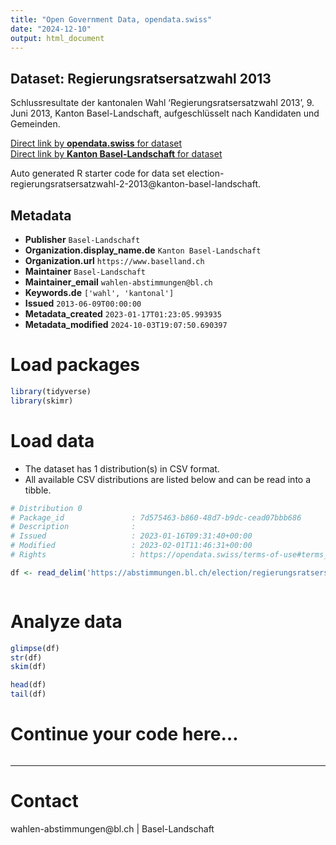 ```yaml
---
title: "Open Government Data, opendata.swiss"
date: "2024-12-10"
output: html_document
---
```


## Dataset: Regierungsratsersatzwahl 2013

Schlussresultate der kantonalen Wahl 'Regierungsratsersatzwahl 2013', 9. Juni 2013, Kanton Basel-Landschaft, aufgeschlüsselt nach Kandidaten und Gemeinden.

[Direct link by **opendata.swiss** for dataset](https://opendata.swiss/de/dataset/regierungsratsersatzwahl-2013)<br>
[Direct link by **Kanton Basel-Landschaft** for dataset](https://abstimmungen.bl.ch/election/regierungsratsersatzwahl-2-2013/data)

Auto generated R starter code for data set election-regierungsratsersatzwahl-2-2013@kanton-basel-landschaft.

## Metadata

- **Publisher** `Basel-Landschaft`
- **Organization.display_name.de** `Kanton Basel-Landschaft`
- **Organization.url** `https://www.baselland.ch`
- **Maintainer** `Basel-Landschaft`
- **Maintainer_email** `wahlen-abstimmungen@bl.ch`
- **Keywords.de** `['wahl', 'kantonal']`
- **Issued** `2013-06-09T00:00:00`
- **Metadata_created** `2023-01-17T01:23:05.993935`
- **Metadata_modified** `2024-10-03T19:07:50.690397`


# Load packages

```r

library(tidyverse)
library(skimr)

```

# Load data

-   The dataset has 1 distribution(s) in CSV format.
-   All available CSV distributions are listed below and can be read into a tibble.

```r

# Distribution 0
# Package_id               : 7d575463-b860-48d7-b9dc-cead07bbb686
# Description              : 
# Issued                   : 2023-01-16T09:31:40+00:00
# Modified                 : 2023-02-01T11:46:31+00:00
# Rights                   : https://opendata.swiss/terms-of-use#terms_by

df <- read_delim('https://abstimmungen.bl.ch/election/regierungsratsersatzwahl-2-2013/data-csv')



```

# Analyze data

```r

glimpse(df)
str(df)
skim(df)

head(df)
tail(df)

```

# Continue your code here...

```r

```

------------------------------------------------------------------------

# Contact

wahlen-abstimmungen@bl.ch | Basel-Landschaft
